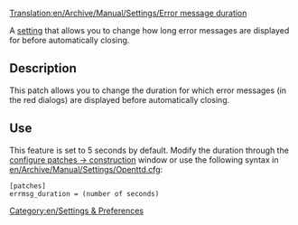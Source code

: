[[Translation:en/Archive/Manual/Settings/Error message duration]]


A [[en/Archive/Manual/Settings/Advanced Settings|setting]] that allows you to change how long error messages are displayed for before automatically closing.

== Description ==
This patch allows you to change the duration for which error messages (in the red dialogs) are displayed before automatically closing.

== Use ==
This feature is set to 5 seconds by default. Modify the duration through the [[en/Archive/Manual/Settings/Advanced Settings/Interface#duration-of-error-message|configure patches -> construction]] window or use the following syntax in [[en/Archive/Manual/Settings/Openttd.cfg]]:
<pre>[patches]
errmsg_duration = (number of seconds)</pre>

[[Category:en/Settings & Preferences]]